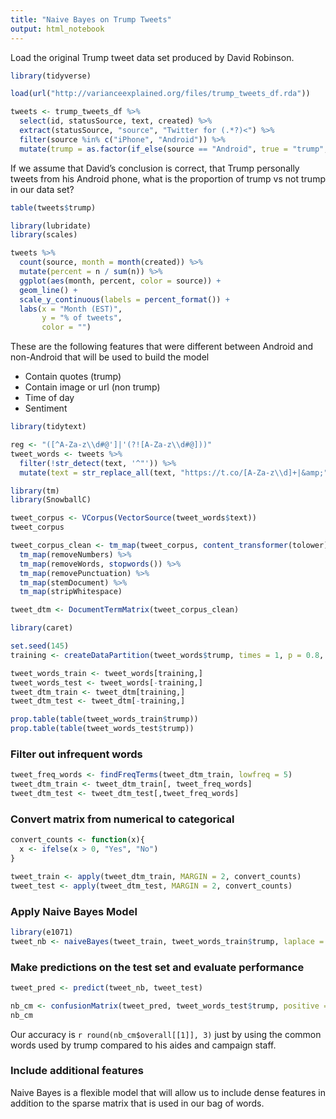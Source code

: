 ```yaml
---
title: "Naive Bayes on Trump Tweets"
output: html_notebook
---
```


Load the original Trump tweet data set produced by David Robinson. 

```r
library(tidyverse)

load(url("http://varianceexplained.org/files/trump_tweets_df.rda"))

tweets <- trump_tweets_df %>%
  select(id, statusSource, text, created) %>%
  extract(statusSource, "source", "Twitter for (.*?)<") %>%
  filter(source %in% c("iPhone", "Android")) %>% 
  mutate(trump = as.factor(if_else(source == "Android", true = "trump", false = "not trump")))
```

If we assume that David's conclusion is correct, that Trump personally tweets from his Android phone, what is the proportion of trump vs not trump in our data set?


```r
table(tweets$trump)
```

```r
library(lubridate)
library(scales)

tweets %>%
  count(source, month = month(created)) %>%
  mutate(percent = n / sum(n)) %>%
  ggplot(aes(month, percent, color = source)) +
  geom_line() +
  scale_y_continuous(labels = percent_format()) +
  labs(x = "Month (EST)",
       y = "% of tweets",
       color = "")
```


These are the following features that were different between Android and non-Android that will be used to build the model

* Contain quotes (trump)
* Contain image or url (non trump)
* Time of day
* Sentiment


```r
library(tidytext)

reg <- "([^A-Za-z\\d#@']|'(?![A-Za-z\\d#@]))"
tweet_words <- tweets %>%
  filter(!str_detect(text, '^"')) %>%
  mutate(text = str_replace_all(text, "https://t.co/[A-Za-z\\d]+|&amp;", "")) 


```

```r
library(tm)
library(SnowballC)

tweet_corpus <- VCorpus(VectorSource(tweet_words$text))
tweet_corpus

tweet_corpus_clean <- tm_map(tweet_corpus, content_transformer(tolower)) %>% 
  tm_map(removeNumbers) %>% 
  tm_map(removeWords, stopwords()) %>% 
  tm_map(removePunctuation) %>% 
  tm_map(stemDocument) %>% 
  tm_map(stripWhitespace)

```
```r
tweet_dtm <- DocumentTermMatrix(tweet_corpus_clean)
```

```r
library(caret)

set.seed(145)
training <- createDataPartition(tweet_words$trump, times = 1, p = 0.8, list = FALSE)

tweet_words_train <- tweet_words[training,]
tweet_words_test <- tweet_words[-training,]
tweet_dtm_train <- tweet_dtm[training,]
tweet_dtm_test <- tweet_dtm[-training,]
```

```r
prop.table(table(tweet_words_train$trump))
prop.table(table(tweet_words_test$trump))
```

### Filter out infrequent words



```r
tweet_freq_words <- findFreqTerms(tweet_dtm_train, lowfreq = 5)
tweet_dtm_train <- tweet_dtm_train[, tweet_freq_words]
tweet_dtm_test <- tweet_dtm_test[,tweet_freq_words]
```

### Convert matrix from numerical to categorical

```r
convert_counts <- function(x){
  x <- ifelse(x > 0, "Yes", "No")
}

tweet_train <- apply(tweet_dtm_train, MARGIN = 2, convert_counts)
tweet_test <- apply(tweet_dtm_test, MARGIN = 2, convert_counts)
```

### Apply Naive Bayes Model

```r
library(e1071)
tweet_nb <- naiveBayes(tweet_train, tweet_words_train$trump, laplace = 0)
```

### Make predictions on the test set and evaluate performance

```r
tweet_pred <- predict(tweet_nb, tweet_test)

nb_cm <- confusionMatrix(tweet_pred, tweet_words_test$trump, positive = "trump")
nb_cm
```

Our accuracy is `r round(nb_cm$overall[[1]], 3)` just by using the common words used by trump compared to his aides and campaign staff. 

### Include additional features

Naive Bayes is a flexible model that will allow us to include dense features in addition to the sparse matrix that is used in our bag of words. 


```r

```



